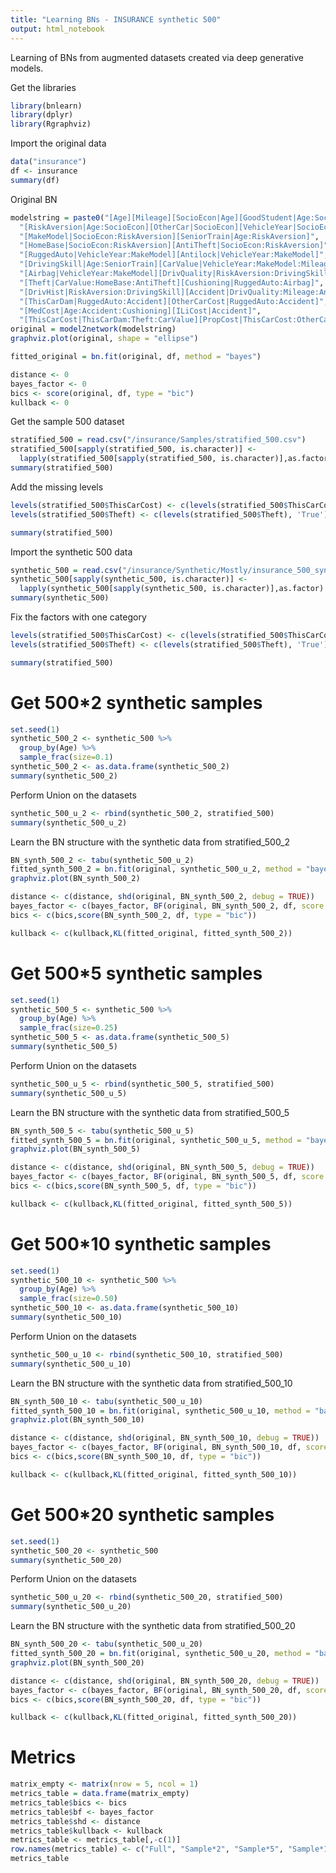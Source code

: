 ```yaml
---
title: "Learning BNs - INSURANCE synthetic 500"
output: html_notebook
---
```


Learning of BNs from augmented datasets created via deep generative models.

Get the libraries
```r
library(bnlearn)
library(dplyr)
library(Rgraphviz)
```

Import the original data
```r
data("insurance")
df <- insurance
summary(df)
```
Original BN
```r
modelstring = paste0("[Age][Mileage][SocioEcon|Age][GoodStudent|Age:SocioEcon]",
  "[RiskAversion|Age:SocioEcon][OtherCar|SocioEcon][VehicleYear|SocioEcon:RiskAversion]",
  "[MakeModel|SocioEcon:RiskAversion][SeniorTrain|Age:RiskAversion]",
  "[HomeBase|SocioEcon:RiskAversion][AntiTheft|SocioEcon:RiskAversion]",
  "[RuggedAuto|VehicleYear:MakeModel][Antilock|VehicleYear:MakeModel]",
  "[DrivingSkill|Age:SeniorTrain][CarValue|VehicleYear:MakeModel:Mileage]",
  "[Airbag|VehicleYear:MakeModel][DrivQuality|RiskAversion:DrivingSkill]",
  "[Theft|CarValue:HomeBase:AntiTheft][Cushioning|RuggedAuto:Airbag]",
  "[DrivHist|RiskAversion:DrivingSkill][Accident|DrivQuality:Mileage:Antilock]",
  "[ThisCarDam|RuggedAuto:Accident][OtherCarCost|RuggedAuto:Accident]",
  "[MedCost|Age:Accident:Cushioning][ILiCost|Accident]",
  "[ThisCarCost|ThisCarDam:Theft:CarValue][PropCost|ThisCarCost:OtherCarCost]")
original = model2network(modelstring)
graphviz.plot(original, shape = "ellipse")

fitted_original = bn.fit(original, df, method = "bayes")

distance <- 0
bayes_factor <- 0
bics <- score(original, df, type = "bic")
kullback <- 0
```

Get the sample 500 dataset
```r
stratified_500 = read.csv("/insurance/Samples/stratified_500.csv")
stratified_500[sapply(stratified_500, is.character)] <- 
  lapply(stratified_500[sapply(stratified_500, is.character)],as.factor)
summary(stratified_500)
```

Add the missing levels
```r
levels(stratified_500$ThisCarCost) <- c(levels(stratified_500$ThisCarCost), 'Million')
levels(stratified_500$Theft) <- c(levels(stratified_500$Theft), 'True')

summary(stratified_500)
```

Import the synthetic 500 data
```r
synthetic_500 = read.csv("/insurance/Synthetic/Mostly/insurance_500_syn.csv")
synthetic_500[sapply(synthetic_500, is.character)] <- 
  lapply(synthetic_500[sapply(synthetic_500, is.character)],as.factor)
summary(synthetic_500)
```

Fix the factors with one category
```r
levels(stratified_500$ThisCarCost) <- c(levels(stratified_500$ThisCarCost), 'Million')
levels(stratified_500$Theft) <- c(levels(stratified_500$Theft), 'True')

summary(stratified_500)
```

# Get 500*2 synthetic samples
```r
set.seed(1)
synthetic_500_2 <- synthetic_500 %>%
  group_by(Age) %>%
  sample_frac(size=0.1)
synthetic_500_2 <- as.data.frame(synthetic_500_2)
summary(synthetic_500_2)
```

Perform Union on the datasets
```r
synthetic_500_u_2 <- rbind(synthetic_500_2, stratified_500)
summary(synthetic_500_u_2)
```

Learn the BN structure with the synthetic data from stratified_500_2
```r
BN_synth_500_2 <- tabu(synthetic_500_u_2)
fitted_synth_500_2 = bn.fit(original, synthetic_500_u_2, method = "bayes")
graphviz.plot(BN_synth_500_2)

distance <- c(distance, shd(original, BN_synth_500_2, debug = TRUE))
bayes_factor <- c(bayes_factor, BF(original, BN_synth_500_2, df, score = "bds"))
bics <- c(bics,score(BN_synth_500_2, df, type = "bic"))

kullback <- c(kullback,KL(fitted_original, fitted_synth_500_2))
```

# Get 500*5 synthetic samples
```r
set.seed(1)
synthetic_500_5 <- synthetic_500 %>%
  group_by(Age) %>%
  sample_frac(size=0.25)
synthetic_500_5 <- as.data.frame(synthetic_500_5)
summary(synthetic_500_5)
```

Perform Union on the datasets
```r
synthetic_500_u_5 <- rbind(synthetic_500_5, stratified_500)
summary(synthetic_500_u_5)
```

Learn the BN structure with the synthetic data from stratified_500_5
```r
BN_synth_500_5 <- tabu(synthetic_500_u_5)
fitted_synth_500_5 = bn.fit(original, synthetic_500_u_5, method = "bayes")
graphviz.plot(BN_synth_500_5)

distance <- c(distance, shd(original, BN_synth_500_5, debug = TRUE))
bayes_factor <- c(bayes_factor, BF(original, BN_synth_500_5, df, score = "bds"))
bics <- c(bics,score(BN_synth_500_5, df, type = "bic"))

kullback <- c(kullback,KL(fitted_original, fitted_synth_500_5))
```

# Get 500*10 synthetic samples
```r
set.seed(1)
synthetic_500_10 <- synthetic_500 %>%
  group_by(Age) %>%
  sample_frac(size=0.50)
synthetic_500_10 <- as.data.frame(synthetic_500_10)
summary(synthetic_500_10)
```

Perform Union on the datasets
```r
synthetic_500_u_10 <- rbind(synthetic_500_10, stratified_500)
summary(synthetic_500_u_10)
```

Learn the BN structure with the synthetic data from stratified_500_10
```r
BN_synth_500_10 <- tabu(synthetic_500_u_10)
fitted_synth_500_10 = bn.fit(original, synthetic_500_u_10, method = "bayes")
graphviz.plot(BN_synth_500_10)

distance <- c(distance, shd(original, BN_synth_500_10, debug = TRUE))
bayes_factor <- c(bayes_factor, BF(original, BN_synth_500_10, df, score = "bds"))
bics <- c(bics,score(BN_synth_500_10, df, type = "bic"))

kullback <- c(kullback,KL(fitted_original, fitted_synth_500_10))
```

# Get 500*20 synthetic samples
```r
set.seed(1)
synthetic_500_20 <- synthetic_500
summary(synthetic_500_20)
```

Perform Union on the datasets
```r
synthetic_500_u_20 <- rbind(synthetic_500_20, stratified_500)
summary(synthetic_500_u_20)
```

Learn the BN structure with the synthetic data from stratified_500_20
```r
BN_synth_500_20 <- tabu(synthetic_500_u_20)
fitted_synth_500_20 = bn.fit(original, synthetic_500_u_20, method = "bayes")
graphviz.plot(BN_synth_500_20)

distance <- c(distance, shd(original, BN_synth_500_20, debug = TRUE))
bayes_factor <- c(bayes_factor, BF(original, BN_synth_500_20, df, score = "bds"))
bics <- c(bics,score(BN_synth_500_20, df, type = "bic"))

kullback <- c(kullback,KL(fitted_original, fitted_synth_500_20))
```

# Metrics
```r
matrix_empty <- matrix(nrow = 5, ncol = 1)
metrics_table = data.frame(matrix_empty)
metrics_table$bics <- bics
metrics_table$bf <- bayes_factor
metrics_table$shd <- distance
metrics_table$kullback <- kullback
metrics_table <- metrics_table[,-c(1)]
row.names(metrics_table) <- c("Full", "Sample*2", "Sample*5", "Sample*10", "Sample*20")
metrics_table
```

